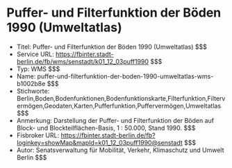 # Puffer- und Filterfunktion der Böden 1990 (Umweltatlas)
- Titel: Puffer- und Filterfunktion der Böden 1990 (Umweltatlas) $$$
- Service URL: https://fbinter.stadt-berlin.de/fb/wms/senstadt/k01_12_03puff1990 $$$
- Typ: WMS $$$
- Name: puffer-und-filterfunktion-der-boden-1990-umweltatlas-wms-b1002b8e $$$
- Stichworte: Berlin,Boden,Bodenfunktionen,Bodenfunktionskarte,Filterfunktion,Filtervermögen,Geodaten,Karten,Pufferfunktion,Puffervermögen,Umweltatlas $$$
- Anmerkung: Darstellung der Puffer- und Filterfunktion der Böden auf Block- und Blockteilflächen-Basis, 1 : 50.000, Stand 1990. $$$
- Fisbroker URL: https://fbinter.stadt-berlin.de/fb?loginkey=showMap&mapId=k01_12_03puff1990@senstadt $$$
- Autor: Senatsverwaltung für Mobilität, Verkehr, Klimaschutz und Umwelt Berlin $$$
